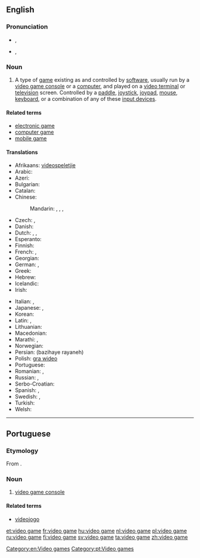 ==English==

===Pronunciation===
* {{a|UK}} {{IPA|/ˈvɪ.di.ˌoʊ ɡeɪm/}}, {{X-SAMPA|/"vI.di.%oU geIm/}}
* {{a|US}} {{IPA|/ˈvɪ.di.ˌoʊ ɡeɪm/}}, {{X-SAMPA|/"vI.di.%oU geIm/}}

===Noun===
{{wikipedia}}
{{en-noun|head=[[video]] [[game]]}}

# A type of [[game]] existing as and controlled by [[software]], usually run by a [[video game console]] or a [[computer]], and played on a [[video terminal]] or [[television]] screen.  Controlled by a [[paddle]], [[joystick]], [[joypad]], [[mouse]], [[keyboard]], or a combination of any of these [[input device]]s.

====Related terms====
* [[electronic game]]
* [[computer game]]
* [[mobile game]]

====Translations====
{{trans-top|game controlled by a software}}
* Afrikaans: [[videospeletjie]]
* Arabic: {{t-|ar|لعبة فيديو|f|tr=la`b fiidiyu}}
* Azeri: {{t-|az|video oyun}}
* Bulgarian: {{t-|bg|видеоигра|f|tr=videoigra}}
* Catalan: {{t+|ca|videojoc|m}}
* Chinese:
*: Mandarin: {{t|cmn|電子遊戲|sc=Hani}}, {{t|cmn|电子游戏|tr=diànzǐ yóuxì|sc=Hani}}, {{t|cmn|電腦遊戲|sc=Hani}}, {{t|cmn|电脑游戏|tr=diànnǎo yóuxì|sc=Hani}}
* Czech: {{t-|cs|videohra|f}}, {{t-|cs|počítačová hra|f}}
* Danish: {{t-|da|videospil}}
* Dutch: {{t+|nl|videospel|n}}, {{t+|nl|videospelletje|n}}, {{t+|nl|game|m}}
* Esperanto: {{t-|eo|videoludo}}
* Finnish: {{t+|fi|videopeli}}
* French: {{t+|fr|jeu vidéo|m}}, {{t+|fr|jeux vidéo|p}}
* Georgian: {{t-|ka|ვიდეო თამაში|tr=video t’amashi|sc=Geor}}
* German: {{t+|de|Videospiel|n}}, {{t-|de|videospiele|p}}
* Greek: {{t-|el|ηλεκτρονικό παιχνίδι|n|tr=ilektronikó paichnídi}}
* Hebrew: {{t-|he|משחק מחשב|tr=miskhak makhšev}}
* Icelandic: {{t-|is|tölvuleikur|m}}
* Irish: {{t-|ga|cluiche físeán|m}}
{{trans-mid}}
* Italian: {{t+|it|videogioco|s}}, {{t+|it|videogiochi|p}}
* Japanese: {{t-|ja|テレビゲーム|tr=terebi gēmu}}, {{t-|ja|ビデオゲーム|tr=bideo gēmu}}
* Korean: {{t-|ko|비디오 게임|tr=bidio geim|sc=Hang}}
* Latin: {{t-|la|ludus electronicus}}, {{t-|la|ludus visualis}}
* Lithuanian: {{t-|lt|video žaidimai}}
* Macedonian: {{t-|mk|видеоигра|f|tr=videoígra}}
* Marathi: {{t-|mr|संगणक खेळ|m|tr=saṃgaṇaka kheḷa|sc=Deva}}, {{t-|mr|व्हिडियो गेम|m|tr=vhiḍiyo gema|sc=Deva}}
* Norwegian: {{t-|no|videospill}}
* Persian: {{fa-Arab|[[بازیهای رایانه]]}} (bazihaye rayaneh)
* Polish: [[gra wideo]] {{f}}
* Portuguese: {{t+|pt|videojogo|m}}
* Romanian: {{t+|ro|joc video|n}}, {{t-|ro|jocuri video|n|p}}
* Russian: {{t+|ru|видеоигра|f|tr=videoigrá}}, {{t-|ru|видеоигры|p|tr=videoigrý}}
* Serbo-Croatian: {{t-|sh|video igre|f}}
* Spanish: {{t-|es|juego de video}}, {{t+|es|videojuego}}
* Swedish: {{t+|sv|TV-spel|n}}, {{t-|sv|videospel|n}}
* Turkish: {{t-|tr|bilgisayar oyunları}}
* Welsh: {{t-|cy|'n fideo herwhela|f}}
{{trans-bottom}}

[[Category:en:Video games]]

----

==Portuguese==

===Etymology===
From {{etyl|en|pt}} {{term|video game|lang=en}}.

===Noun===
{{pt-noun|m}}

# {{Brazil|lang=pt}} [[video game console]]

====Related terms====
* [[videojogo]]

[[Category:pt:Video games]]

[[et:video game]]
[[fr:video game]]
[[hu:video game]]
[[nl:video game]]
[[pl:video game]]
[[ru:video game]]
[[fi:video game]]
[[sv:video game]]
[[ta:video game]]
[[zh:video game]]